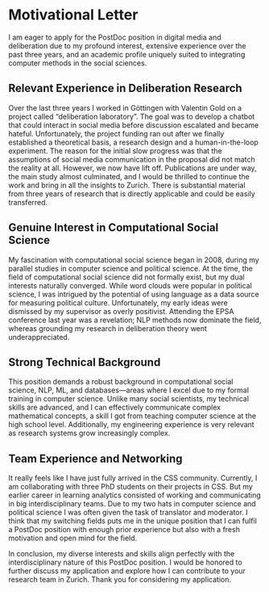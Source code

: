 
# Motivational Letter

I am eager to apply for the PostDoc position in digital media and deliberation due to my profound interest, extensive experience over the past three years, and an academic profile uniquely suited to integrating computer methods in the social sciences.

## Relevant Experience in Deliberation Research

Over the last three years I worked in Göttingen with Valentin Gold on a project called "deliberation laboratory". The goal was to develop a chatbot that could interact in social media before discussion escalated and became hateful. Unfortunately, the project funding ran out after we finally established a theoretical basis, a research design and a human-in-the-loop experiment. The reason for the initial slow progress was that the assumptions of social media communication in the proposal did not match the reality at all. However, we now have lift off. Publications are under way, the main study almost culminated, and I would be thrilled to continue the work and bring in all the insights to Zurich. There is substantial material from three years of research that is directly applicable and could be easily transferred.


## Genuine Interest in Computational Social Science

My fascination with computational social science began in 2008, during my parallel studies in computer science and political science. At the time, the field of computational social science did not formally exist, but my dual interests naturally converged. While word clouds were popular in political science, I was intrigued by the potential of using language as a data source for measuring political culture. Unfortunately, my early ideas were dismissed by my supervisor as overly positivist. Attending the EPSA conference last year was a revelation; NLP methods now dominate the field, whereas grounding my research in deliberation theory went underappreciated.

## Strong Technical Background

This position demands a robust background in computational social science, NLP, ML, and databases—areas where I excel due to my formal training in computer science. Unlike many social scientists, my technical skills are advanced, and I can effectively communicate complex mathematical concepts, a skill I got from teaching computer science at the high school level. Additionally, my engineering experience is very relevant as research systems grow increasingly complex.

## Team Experience and Networking

It really feels like I have just fully arrived in the CSS community. Currently, I am collaborating with three PhD students on their projects in CSS. But my earlier career in learning analytics consisted of working and communicating in big interdisciplinary teams. Due to my two hats in computer science and political science I was often given the task of translator and moderator. I think that my switching fields puts me in the unique position that I can fulfil a PostDoc position with enough prior experience but also with a fresh motivation and open mind for the field.

In conclusion, my diverse interests and skills align perfectly with the interdisciplinary nature of this PostDoc position. I would be honored to further discuss my application and explore how I can contribute to your research team in Zurich. Thank you for considering my application.


